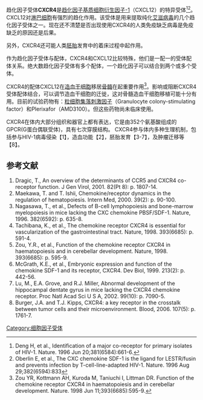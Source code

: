 {{PBB|geneid=7852}}
趋化因子受体'''CXCR4'''是[[趋化因子|趋化因子]][[基质细胞衍生因子-1|基质细胞衍生因子-1]]（CXCL12）的特异受体<ref>Deng H, et al., Identification of a major co-receptor for primary isolates of HIV-1. Nature. 1996 Jun 20;381(6584):661-6.</ref><ref>Oberlin E, et al., The CXC chemokine SDF-1 is the ligand for LESTR/fusin and prevents infection by T-cell-line-adapted HIV-1. Nature. 1996 Aug 29;382(6594):833</ref>。CXCL12对[[淋巴细胞|淋巴细胞]]有强烈的趋化作用。该受体是用来提取纯化[[人类免疫缺乏病毒|艾滋病毒]]的几个趋化因子受体之一。现在还不清楚是否出现使用CXCR4的人类免疫缺乏病毒是免疫缺乏的原因还是后果。

另外，CXCR4还可能人类[[胚胎|胚胎]]发育中的着床过程中起作用。

作为趋化因子受体与配体，CXCR4和CXCL12比较特殊，他们是一配一的受体配体关系。绝大数趋化因子受体有多个配体，一个趋化因子可以结合到两个或多个受体。

CXCR4的配体CXCL12在[[造血干细胞|造血干细胞]]移居[[骨髓|骨髓]]在起重要作用<ref name=zou>Zou YR, Kottmann AH, Kuroda M, Taniuchi I, Littman DR. Function of the chemokine receptor CXCR4 in haematopoiesis and in cerebellar development. Nature. 1998 Jun 11;393(6685):595-9.</ref>。影响或阻断CXCR4受体配体结合，可以调节造血干细胞的迁徙，这对骨髓造血干细胞移植可能十分有用。目前的试验药物有：[[粒细胞集落刺激因子|粒细胞集落刺激因子]]（Granulocyte colony-stimulating factor）和Plerixafor（AMD3100）。但这些药物尚未临床使用。

CXCR4在体内大部分组织和器官上都有表达，它是由352个氨基酸组成的GPCR(G蛋白偶联受体)，具有七次穿膜结构。
CXCR4参与体内多种生理机制，包括参与HIV-1病毒侵染【1】，造血功能【2】，胚胎发育【3-7】，及肿瘤迁移等【8】。

== 参考文献 ==
<div class="references-small">
<references />
#Dragic, T., An overview of the determinants of CCR5 and CXCR4 co-receptor function. J Gen Virol, 2001. 82(Pt 8): p. 1807-14.
#Maekawa, T. and T. Ishii, Chemokine/receptor dynamics in the regulation of hematopoiesis. Intern Med, 2000. 39(2): p. 90-100.
#Nagasawa, T., et al., Defects of B-cell lymphopoiesis and bone-marrow myelopoiesis in mice lacking the CXC chemokine PBSF/SDF-1. Nature, 1996. 382(6592): p. 635-8.
#Tachibana, K., et al., The chemokine receptor CXCR4 is essential for vascularization of the gastrointestinal tract. Nature, 1998. 393(6685): p. 591-4.
#Zou, Y.R., et al., Function of the chemokine receptor CXCR4 in haematopoiesis and in cerebellar development. Nature, 1998. 393(6685): p. 595-9.
#McGrath, K.E., et al., Embryonic expression and function of the chemokine SDF-1 and its receptor, CXCR4. Dev Biol, 1999. 213(2): p. 442-56.
#Lu, M., E.A. Grove, and R.J. Miller, Abnormal development of the hippocampal dentate gyrus in mice lacking the CXCR4 chemokine receptor. Proc Natl Acad Sci U S A, 2002. 99(10): p. 7090-5.
#Burger, J.A. and T.J. Kipps, CXCR4: a key receptor in the crosstalk between tumor cells and their microenvironment. Blood, 2006. 107(5): p. 1761-7.

</div>

{{细胞因子受体}}

[[Category:细胞因子受体|Category:细胞因子受体]]